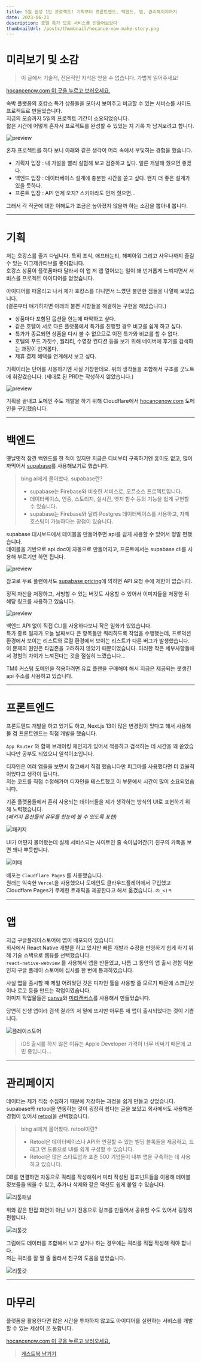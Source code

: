 ```yaml
---
title: 5일 완성 1인 프로젝트! 기획부터 프론트엔드, 백엔드, 앱, 관리페이지까지
date: 2023-06-21
description: 호텔 특가 모음 서비스를 만들어보았다
thumbnailUrl: /posts/thumbnail/hocance-now-make-story.png
---
```


# 미리보기 및 소감

> 이 글에서 기술적, 전문적인 지식은 얻을 수 없습니다. 가볍게 읽어주세요!

[hocancenow.com 이 곳을 누르고 보러오세요.](https://hocancenow.com)

숙박 플랫폼의 호캉스 특가 상품들을 모아서 보여주고 비교할 수 있는 서비스를 사이드프로젝트로 만들었습니다.  
지금의 모습까지 5일의 프로젝트 기간이 소요되었습니다.  
짧은 시간에 어떻게 혼자서 프로젝트를 완성할 수 있었는 지 기록 차 남겨보려고 합니다.

![preview](/posts/hocance-now-make-story/preview.png)

혼자 프로젝트를 하다 보니 아래와 같은 생각이 머리 속에서 부딪히는 경험을 했습니다.

- 기획자 입장 : 내 가설을 빨리 실험해 보고 검증하고 싶다. 얼른 개발해 줬으면 좋겠다.
- 백엔드 입장 : 데이터베이스 설계에 충분한 시간을 쏟고 싶다. 왠지 더 좋은 설계가 있을 듯하다.
- 프론트 입장 : API 언제 오지? 스키마라도 먼저 줬으면...

그래서 각 직군에 대한 이해도가 조금은 높아졌지 않을까 하는 소감을 뽑아내 봅니다.

---

# 기획

저는 호캉스를 즐겨 다닙니다. 특히 조식, 애프터눈티, 해피아워 그리고 사우나까지 즐길 수 있는 이그제큐티브를 좋아합니다.  
호캉스 상품이 플랫폼마다 달라서 이 앱 저 앱 열어보는 일이 꽤 번거롭게 느껴지면서 서비스를 프로젝트 아이디어를 얻었습니다.

아이디어를 떠올리고 나서 제가 호캉스를 다니면서 느꼈던 불편한 점들을 나열해 보았습니다.  
(결론부터 얘기하자면 아래의 불편 사항들을 해결하는 구현을 해냈습니다.)

- 상품마다 포함된 옵션을 한눈에 파악하고 싶다.
- 같은 호텔이 서로 다른 플랫폼에서 특가를 진행할 경우 비교를 쉽게 하고 싶다.
- 특가가 종료되면 상품을 다시 볼 수 없으므로 이전 특가와 비교를 할 수 없다.
- 호텔의 푸드 가짓수, 퀄리티, 수영장 컨디션 등을 보기 위해 네이버에 후기를 검색하는 과정이 번거롭다.
- 제휴 결제 혜택을 연계해서 보고 싶다.

기획이라는 단어를 사용하기엔 사실 거창한데요. 위의 생각들을 조합해서 구조를 굿노트에 휘갈겼습니다. (제대로 된 PRD는 작성하지 않았습니다.)

![preview](/posts/hocance-now-make-story/prd.jpg)

기획을 끝내고 도메인 주도 개발을 하기 위해 Cloudflare에서 [hocancenow.com](https://hocancenow.com) 도메인을 구입했습니다.

---

# 백엔드

옛날옛적 잠깐 백엔드를 한 적이 있지만 지금은 디비부터 구축하기엔 흥미도 없고, 많이 까먹어서 [supabase](https://supabase.com/)를 사용해보기로 했습니다.

> bing ai에게 물어봤다. supabase란?
> - supabase는 Firebase와 비슷한 서비스로, 오픈소스 프로젝트입니다.
> - 데이터베이스, 인증, 스토리지, 실시간, 엣지 함수 등의 기능을 쉽게 구현할 수 있습니다.
> - supabase는 Firebase와 달리 Postgres 데이터베이스를 사용하고, 자체 호스팅이 가능하다는 장점이 있습니다.

supabase 대시보드에서 테이블을 만들어주면 api를 쉽게 사용할 수 있어서 정말 편했습니다.  
테이블을 기반으로 api doc이 자동으로 만들어지고, 프론트에서는 supabase cli를 사용해 부르기만 하면 됩니다.

![preview](/posts/hocance-now-make-story/supabase.png)

참고로 무료 플랜에서도 [supabase pricing](https://supabase.com/pricing)에 의하면 API 요청 수에 제한이 없습니다.

정적 자산을 저장하고, 서빙할 수 있는 버킷도 사용할 수 있어서 이미지들을 저장한 뒤 해당 링크를 사용하고 있습니다.

![preview](/posts/hocance-now-make-story/bucket.png)

백엔드 API 없이 직접 CLI를 사용하다보니 작은 일화가 있었습니다.  
특가 종료 일자가 오늘 날짜보다 큰 항목들만 쿼리하도록 작업을 수행했는데, 프로덕션 환경에서 보이는 리스트와 로컬 환경에서 보이는 리스트가 다른 버그가 발생했습니다.  
이 문제의 원인은 타임존을 고려하지 않았기 때문이었습니다. 이러한 작은 세부사항들에서 경험의 차이가 느껴진다는 것을 절실히 느꼈습니다...

TMI\) 커스텀 도메인을 적용하려면 유료 플랜을 구매해야 해서 지금은 제공되는 못생긴 api 주소를 사용하고 있습니다.

---

# 프론트엔드

프론트엔드 개발을 하고 있기도 하고, Next.js 13이 많은 변경점이 있다고 해서 사용해 볼 겸 프론트엔드는 직접 개발을 했습니다.

`App Router` 와 함께 브레이킹 체인지가 있어서 적응하고 검색하는 데 시간을 꽤 쏟았습니다만 공부도 되었으니 일석이조입니다.

디자인은 여러 앱들을 보면서 참고해서 직접 했습니다만 피그마를 사용했다면 더 효율적이었다고 생각이 듭니다.  
저는 코드를 직접 수정해가며 디자인을 테스트했고 이 부분에서 시간이 많이 소요되었습니다.

기존 플랫폼들에서 흔히 사용되는 데이터들을 제가 생각하는 방식의 UI로 표현하기 위해 노력했습니다.  
_(패키지 옵션들의 유무를 한눈에 볼 수 있도록 표현)_

![패키지](/posts/hocance-now-make-story/package.png)

UI가 어떤지 물어봤는데 실제 서비스되는 사이트인 줄 속아넘어간(?) 친구의 카톡을 보면 꽤나 뿌듯합니다.

![어때](/posts/hocance-now-make-story/addae.jpeg)

배포는 `Cloudflare Pages` 를 사용했습니다.  
원래는 익숙한 `Vercel`을 사용했으나 도메인도 클라우드플레어에서 구입했고  
Cloudflare Pages가 무제한 트래픽을 제공한다고 해서 옮겼습니다. `の_<)ㅋ`

---

# 앱

지금 구글플레이스토어에 앱이 배포되어 있습니다.  
회사에서 React Native 개발을 하고 있지만 빠른 개발과 수정을 반영하기 쉽게 하기 위해 기술 스택으로 웹뷰를 선택했습니다.  
`react-native-webview` 를 사용해서 앱을 만들었고, 나름 그 동안의 앱 출시 경험 덕분인지 구글 플레이 스토어에 심사를 한 번에 통과하였습니다.

사실 앱을 출시할 때 제일 어려웠던 것은 디자인 툴을 사용할 줄 모르기 때문에 스크린샷이나 로고 등을 만드는 작업이였습니다.  
이미지 작업물들은 [canva](https://www.canva.com/)와 [미리캔버스](https://www.miricanvas.com/ko)를 사용해서 만들었습니다.

당연히 신생 앱이라 검색 결과의 저 밑에 뜨지만 아무튼 제 앱이 출시되었다는 것이 기쁩니다.

![플레이스토어](/posts/hocance-now-make-story/googleplay.jpeg)

> iOS 출시를 하지 않은 이유는 Apple Developer 가격이 너무 비싸기 때문에 고민 중입니다...

---

# 관리페이지

데이터는 제가 직접 수집하기 때문에 저장하는 과정을 쉽게 만들고 싶었습니다.  
supabase와 retool을 연동하는 것이 굉장히 쉽다는 글을 보았고 회사에서도 사용해본 경험이 있어서 [retool](https://retool.com/)을 선택했습니다.

> bing ai에게 물어봤다. retool이란?
> - Retool은 데이터베이스나 API와 연결할 수 있는 빌딩 블록들을 제공하고, 드래그 앤 드롭으로 UI를 쉽게 구성할 수 있습니다.
> - Retool은 많은 스타트업과 포춘 500 기업들이 내부 앱을 구축하는 데 사용하고 있습니다.

DB를 연결하면 자동으로 쿼리를 작성해줘서 미리 작성된 컴포넌트들을 이용해 테이블 정보들을 띄울 수 있고, 추가나 삭제와 같은 액션도 쉽게 붙일 수 있습니다.

![리툴패널](/posts/hocance-now-make-story/retool-panel.png)

위와 같은 편집 화면이 아닌 보기 전용으로 링크를 만들어서 공유할 수도 있어서 굉장히 편합니다.

![리툴갓](/posts/hocance-now-make-story/retool-god.jpeg)

그럼에도 데이터를 조합해서 보고 싶거나 하는 경우에는 쿼리를 직접 작성해 줘야 합니다.  
저는 쿼리를 잘 짤 줄 몰라서 친구의 도움을 받았습니다.

![리툴갓](/posts/hocance-now-make-story/query.png)

---

# 마무리

플랫폼을 활용한다면 많은 시간을 투자하지 않고도 아이디어를 실현하는 서비스를 개발할 수 있는 세상이 온 듯합니다.

[hocancenow.com 이 곳을 누르고 보러오세요.](https://hocancenow.com)

> [게스트북 남기기](https://miryang.dev/guestbook)
